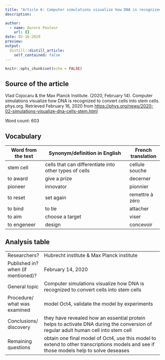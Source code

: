 ```yaml
---
title: "Article 6: Computer simulations visualize how DNA is recognized to convert cells into stem cells"
description: 

author:
  - name: Aurore Pouleur
    url: {}
date: 02-16-2020
preview: 
output:
  distill::distill_article:
    self_contained: false
---
```


```r
knitr::opts_chunk$set(echo = FALSE)
```

## Source of the article
 Vlad Cojocaru & the Max Planck Institute. (2020, February 14). Computer simulations visualize how DNA is recognized to convert cells into stem cells. phys.org. Retrieved February 16, 2020 from <https://phys.org/news/2020-02-simulations-visualize-dna-cells-stem.html> 

Word count: 603

## Vocabulary 

| Word   from the text | Synonym/definition in English                 | French translation |
| -------------------- | --------------------------------------------- | ------------------ |
| stem cell            | cells that can differentiate into other types of cells           | cellule souche     |
| to award             | give  a prize                                 | decerner           |
| pioneer              | innovator                                     | pionnier           |
| to reset             | set again                                     | remettre à zéro    |
| to bind              | to tie                                        | attacher           |
| to aim               | choose a target                               | viser              |
| to engeneer          | design                                        | concevoir          |


## Analysis table 

|                                    |                                                                                                                                                                                                                                                                                         |
| ---------------------------------- | --------------------------------------------------------------------------------------------------------------------------------------------------------------------------------------------------------------------------------------------------------------------------------------- |
| Researchers?                       | Hubrecht institute & Max Planck institute                                                                                                          |
| Published in? when (if mentioned)? | February 14, 2020                                                                                                                                                                                                                                                                       |
| General topic                      | Computer simulations visualize how DNA is recognized to convert cells into stem cells                                  |
| Procedure/ what was examined       | model Oct4, validate the model by experiments                                                                          |
| Conclusions/   discovery           | they have revealed how an essential protein helps to activate DNA during the conversion of regular adult human cell into stem cell                                                                                                                                                     |
| Remaining   questions              | obtain one final model of Oct4, use this model to extend to other transcriptions models and see if those models help to solve deseases                                                                                                                                                |











